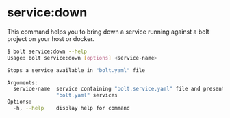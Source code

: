 
<Meta pageTitle="service:down | bolt-framework" description="Bolt Framework is a powerful CLI tool for streamlined management and deployment of projects and services." />






# service:down

This command helps you to bring down a service running against a bolt project on your host or docker.

```bash
$ bolt service:down --help
Usage: bolt service:down [options] <service-name>

Stops a service available in "bolt.yaml" file

Arguments:
  service-name  service containing "bolt.service.yaml" file and present in
                "bolt.yaml" services
Options:
  -h, --help    display help for command
```
